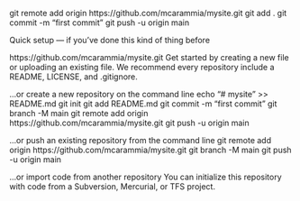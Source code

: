 
git remote add origin https://github.com/mcarammia/mysite.git
git add .
git commit -m "first commit"
git push -u origin main


Quick setup — if you’ve done this kind of thing before

https://github.com/mcarammia/mysite.git
Get started by creating a new file or uploading an existing file. We recommend every repository include a README, LICENSE, and .gitignore.

…or create a new repository on the command line
echo "# mysite" >> README.md
git init
git add README.md
git commit -m "first commit"
git branch -M main
git remote add origin https://github.com/mcarammia/mysite.git
git push -u origin main

…or push an existing repository from the command line
git remote add origin https://github.com/mcarammia/mysite.git
git branch -M main
git push -u origin main

…or import code from another repository
You can initialize this repository with code from a Subversion, Mercurial, or TFS project.